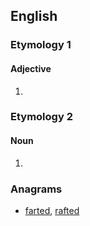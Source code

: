 ==English==

===Etymology 1===

====Adjective====
{{head|en|adjective comparative form}}

# {{en-comparative of|daft}}

===Etymology 2===

====Noun====
{{en-noun}}

# {{obsolete spelling of|daughter|lang=en}}

===Anagrams===
* [[farted#English|farted]], [[rafted#English|rafted]]